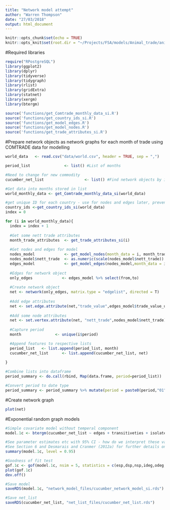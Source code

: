 ```yaml
---
title: "Network model attempt"
author: "Warren Thompson"
date: "27/03/2018"
output: html_document
---
```


```r
knitr::opts_chunk$set(echo = TRUE)
knitr::opts_knit$set(root.dir = "~/Projects/FSA/models/Animal_trade/animal_trade_paper/cluster_communities_network_graphs")
```

#Required libraries
```r
require("RPostgreSQL")
library(ggplot2)
library(dplyr)
library(tidyverse)
library(tidygraph)
library(rlist)
library(gridExtra)
library(statnet)
library(xergm)
library(btergm)
```

```r
source('functions/get_Comtrade_monthly_data_si.R')
source('functions/get_country_ids_si.R')
source('functions/get_model_edges.R')
source('functions/get_model_nodes.R')
source('functions/get_trade_attributes_si.R')
```

#Prepare network objects as network graphs for each month of trade using COMTRADE data for modelling
```r
world_data   <- read.csv("data/world.csv", header = TRUE, sep = ",")

period_list               <- list() #List of months

#Need to change for new commodity 
cucumber_net_list                  <- list() #Find network objects by index eg. net_list[[24]]

#Get data into months stored in list
world_monthly_data <- get_Comtrade_monthly_data_si(world_data)

#get unique ID for each country - use for nodes and edges later, prevent renaming of country with different ID each time loop runs
country_ids <-get_country_ids_si(world_data)
index = 0

for (i in world_monthly_data){
  index = index + 1
  
  #Get some nett trade attributes 
  month_trade_attributes  <- get_trade_attributes_si(i)
  
  #Get nodes and edges for model
  nodes_model             <- get_model_nodes(month_data = i, month_trade_attributes,country_ids)
  nodes_model$nett_trade  <- as.numeric(scale(nodes_model$nett_trade))
  edges_model             <- get_model_edges(nodes_model,month_data = i)
  
  #Edges for network object
  only_edges             <- edges_model %>% select(from,to)
  
  #Create network object
  net <- network(only_edges, matrix.type = "edgelist", directed = T)
  
  #Add edge attributes
  net <- set.edge.attribute(net,"trade_value",edges_model$trade_value_usd)
  
  #Add some node attributes 
  net <- set.vertex.attribute(net, "nett_trade",nodes_model$nett_trade)
  
  #Capture period
  month               <- unique(i$period)

  #Append features to respective lists
  period_list   <- list.append(period_list, month)
  cucumber_net_list      <- list.append(cucumber_net_list, net)
  
}

#Combine lists into dataframe
period_summary <- do.call(rbind, Map(data.frame, period=period_list))

#Convert period to date type
period_summary <- period_summary %>% mutate(period = paste0(period,"01")) %>% mutate(period = as.Date(period, "%Y%m%d"))

```

#Create network graph
```r
plot(net)
```

#Exponential random graph models
```r

#Simple covariate model without temperal component
model.1c <- btergm(cucumber_net_list ~ edges + transitiveties + isolates + mutual + odegree1.5 + idegree1.5 + memory(type = "stability"), R = 100, parallel = "snow",  ncpus = 2)

#See parameter estimates etc with 95% CI - how do we interpret these values?
#See Section 6 and Desmarais and Cranmer (2012a) for further details on interpretation of ERGMs and TERGMs.
summary(model.1c, level = 0.95)

#Goodness of fit test
gof.1c <- gof(model.1c, nsim = 5, statistics = c(esp,dsp,nsp,ideg,odeg,geodesic))
plot(gof.1c)
dev.off()

#Save model
saveRDS(model.1c, "network_model_files/cucumber_network_model_si.rds")

#Save net_list
saveRDS(cucumber_net_list, "net_list_files/cucumber_net_list.rds")
```

